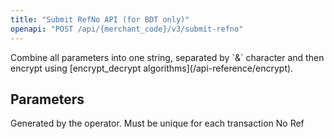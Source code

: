 ```yaml
---
title: "Submit RefNo API (for BDT only)"
openapi: "POST /api/{merchant_code}/v3/submit-refno"
---
```


<Warning>
  Combine all parameters into one string, separated by `&` character and then
  encrypt using [encrypt_decrypt algorithms](/api-reference/encrypt).
</Warning>

## Parameters

<ResponseField name="transaction_code" type="string" required>
  Generated by the operator. Must be unique for each transaction
</ResponseField>
<ResponseField name="ref_no" type="string" required>
  No Ref
</ResponseField>
